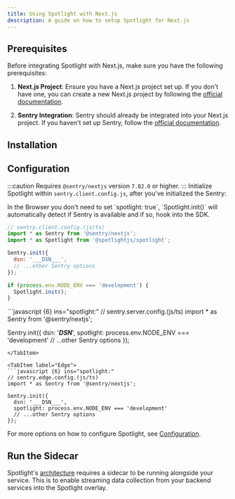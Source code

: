 ```yaml
---
title: Using Spotlight with Next.js
description: A guide on how to setup Spotlight for Next.js
---
```



## Prerequisites

Before integrating Spotlight with Next.js, make sure you have the following prerequisites:

1. **Next.js Project**: Ensure you have a Next.js project set up. If you don't have one, you can create a new Next.js project by following the <a href="https://nextjs.org/docs/getting-started/installation" target="_blank">official documentation</a>.

2. **Sentry Integration**: Sentry should already be integrated into your Next.js project. If you haven't set up Sentry, follow the <a href="https://docs.sentry.io/platforms/javascript/guides/nextjs/" target="_blank">official documentation</a>.


## Installation

<InstallCommand />

## Configuration

:::caution
  Requires `@sentry/nextjs` version `7.82.0` or higher.
:::
Initialize Spotlight within `sentry.client.config.js`, after you've initialized the Sentry:

<Tabs>

<TabItem label="Client">
In the Browser you don't need to set `spotlight: true`, `Spotlight.init()` will automatically detect if Sentry is available and if so, hook into the SDK.

```javascript {3, 10-12}
// sentry.client.config.(js/ts)
import * as Sentry from '@sentry/nextjs';
import * as Spotlight from '@spotlightjs/spotlight';

Sentry.init({
  dsn: '___DSN___',
  // ...other Sentry options
});

if (process.env.NODE_ENV === 'development') {
  Spotlight.init();
}
```
</TabItem>

<TabItem label="Server">
```javascript {6} ins="spotlight:"
// sentry.server.config.(js/ts)
import * as Sentry from '@sentry/nextjs';

Sentry.init({
  dsn: '___DSN___',
  spotlight: process.env.NODE_ENV === 'development'
  // ...other Sentry options
});
```
</TabItem>

<TabItem label="Edge">
```javascript {6} ins="spotlight:"
// sentry.edge.config.(js/ts)
import * as Sentry from '@sentry/nextjs';

Sentry.init({
  dsn: '___DSN___',
  spotlight: process.env.NODE_ENV === 'development'
  // ...other Sentry options
});
```
</TabItem>

</Tabs>

For more options on how to configure Spotlight, see [Configuration](/reference/configuration/).



## Run the Sidecar

Spotlight's [architecture](/architecture/) requires a sidecar to be running alongside your service. This is to enable streaming data collection from your backend services into the Spotlight overlay.


<CardGrid>
  <LinkCard title="Vite" href="/sidecar/vite/" />
  <LinkCard title="Webpack" href="/sidecar/webpack/" />
  <LinkCard title="Other" href="/sidecar/npx/" />
</CardGrid>

